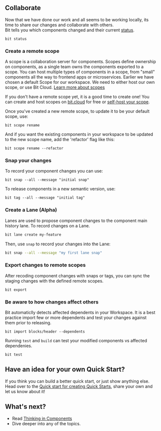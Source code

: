
## Collaborate

Now that we have done our work and all seems to be working locally, its time to share our changes and collaborate with others.  
Bit tells you which components changed and their current [status](/workspace/workspace-status).

```
bit status
```

### Create a remote scope

A scope is a collaboration server for components. Scopes define ownership on components, as a single team owns the components exported to a scope.
You can host multiple types of components in a scope, from "small" components all the way to frontend apps or microservices.
Earlier we have chosen a default Scope for our workspace. We need to either host our own scope, or use Bit Cloud.
[Learn more about scopes](/scope/scope-overview)

If you don't have a remote scope yet, it is a good time to create one! You can create and host scopes on [bit.cloud](https://bit.cloud) for free
or [self-host your scope](/scope/running-a-scope-server).

<CreateAccount className={centerColumn} />

Once you've created a new remote scope, to update it to be your default scope, use:

```
bit scope rename
```

And if you want the existing components in your workspace to be updated to the new scope name, add the 'refactor' flag like this:

```
bit scope rename --refactor
```

### Snap your changes

To record your component changes you can use:

```
bit snap --all --message "initial snap"
```

To release components in a new semantic version, use:

```
bit tag --all --message "initial tag"
```

### Create a Lane (Alpha)

Lanes are used to propose component changes to the component main history lane.
To record changes on a Lane.

```bash
bit lane create my-feature
```

Then, use `snap` to record your changes into the Lane:

```bash
bit snap --all --message "my first lane snap"
```

### Export changes to remote scopes

After recoding component changes with snaps or tags, you can sync the staging changes with the defined remote scopes.

```
bit export
```

### Be aware to how changes affect others

Bit automaticlly detects affected dependents in your Workspace. It is a best practice import few or more dependents and test
your changes against them prior to releasing.

```
bit import blocks/header --dependents
```

Running `test` and `build` can test your modified components vs affected dependenies.

```
bit test
```

<!-- ### Merge -->

## Have an idea for your own Quick Start?

If you think you can build a better quick start, or just show anything else. Head over to the
[Quick start for creating Quick Starts](/quick-start/quick-start), share your own and let us know about it!

## What's next?

- Read [Thinking in Components](/)
- Dive deeper into any of the topics.
